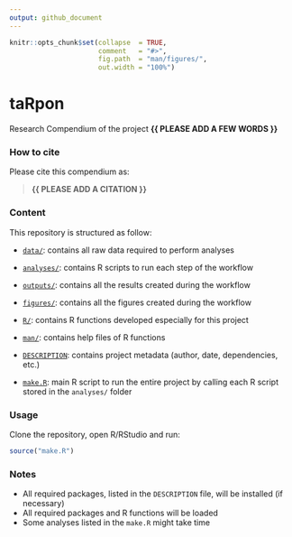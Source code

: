 ```yaml
---
output: github_document
---
```


<!-- README.md is generated from README.Rmd. Please edit that file -->


```r
knitr::opts_chunk$set(collapse  = TRUE,
                      comment   = "#>",
                      fig.path  = "man/figures/",
                      out.width = "100%")
```



# taRpon


<!-- badges: start -->
<!-- badges: end -->


Research Compendium of the project **{{ PLEASE ADD A FEW WORDS }}**



### How to cite

Please cite this compendium as: 

> **{{ PLEASE ADD A CITATION }}**



### Content

This repository is structured as follow:

- [`data/`](https://github.com/ajhelmstetter/taRpon/tree/master/data):
contains all raw data required to perform analyses

- [`analyses/`](https://github.com/ajhelmstetter/taRpon/tree/master/analyses/):
contains R scripts to run each step of the workflow

- [`outputs/`](https://github.com/ajhelmstetter/taRpon/tree/master/outputs):
contains all the results created during the workflow

- [`figures/`](https://github.com/ajhelmstetter/taRpon/tree/master/figures):
contains all the figures created during the workflow

- [`R/`](https://github.com/ajhelmstetter/taRpon/tree/master/R):
contains R functions developed especially for this project

- [`man/`](https://github.com/ajhelmstetter/taRpon/tree/master/man):
contains help files of R functions

- [`DESCRIPTION`](https://github.com/ajhelmstetter/taRpon/tree/master/DESCRIPTION):
contains project metadata (author, date, dependencies, etc.)

- [`make.R`](https://github.com/ajhelmstetter/taRpon/tree/master/make.R):
main R script to run the entire project by calling each R script stored in the `analyses/` folder



### Usage

Clone the repository, open R/RStudio and run:

```r
source("make.R")
```



### Notes

- All required packages, listed in the `DESCRIPTION` file, will be installed (if necessary)
- All required packages and R functions will be loaded
- Some analyses listed in the `make.R` might take time
